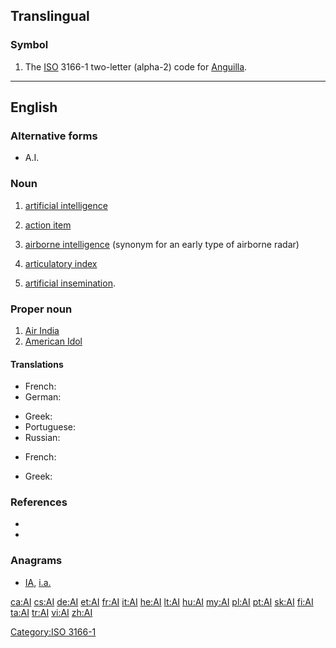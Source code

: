 {{also|Appendix:Variations of "ai"}}
==Translingual==

===Symbol===
{{head|mul|symbol}}

# The [[ISO]] 3166-1 two-letter (alpha-2) code for [[Anguilla]].

[[Category:ISO 3166-1]]

----

==English==

===Alternative forms===
* A.I.<!--for all?-->

===Noun===
{{en-noun|~}}

# {{label|en|computing theory}} [[artificial intelligence]]
# {{label|en|management}} [[action item]]
# {{label|en|British airforce}} [[airborne intelligence]] (synonym for an early type of airborne radar)
# {{label|en|phonetics}} [[articulatory index]]
# {{label|en|agriculture}} [[artificial insemination]].

===Proper noun===
{{en-proper noun}}

# [[w:Air India|Air India]]
# [[w:American Idol|American Idol]]

====Translations====
{{trans-top|artificial intelligence}}
* French: {{t+|fr|IA|f}}
* German: {{t+|de|KI|f}}
{{trans-mid}}
* Greek: {{t|el|ΤΝ|f}}
* Portuguese: {{t+|pt|IA|f}}
* Russian: {{t+|ru|ИИ|m}}
{{trans-bottom}}

{{trans-top|artificial insemination}}
* French: {{t+|fr|IA|f}}
{{trans-mid}}
* Greek: {{t|el|τεχνητή γονιμοποίηση|f}}
{{trans-bottom}}

===References===
* {{R:Dictionary.com|AI}}
* {{R:American Heritage 2000|AI}}

===Anagrams===
* [[IA#English|IA]], [[i.a.#English|i.a.]]

[[ca:AI]]
[[cs:AI]]
[[de:AI]]
[[et:AI]]
[[fr:AI]]
[[it:AI]]
[[he:AI]]
[[lt:AI]]
[[hu:AI]]
[[my:AI]]
[[pl:AI]]
[[pt:AI]]
[[sk:AI]]
[[fi:AI]]
[[ta:AI]]
[[tr:AI]]
[[vi:AI]]
[[zh:AI]]